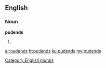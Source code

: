 ==English==

===Noun===
'''pudends'''

# {{plural of|pudend}}

[[Category:English plurals]]

[[ar:pudends]]
[[fr:pudends]]
[[ku:pudends]]
[[my:pudends]]